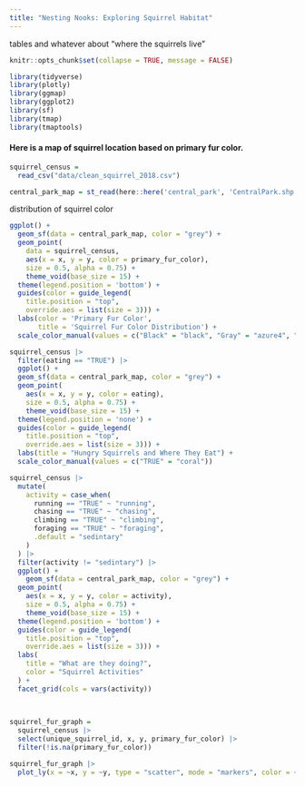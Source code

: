 ```yaml
---
title: "Nesting Nooks: Exploring Squirrel Habitat"
---
```

tables and whatever about "where the squirrels live"

```r
knitr::opts_chunk$set(collapse = TRUE, message = FALSE)
```

```r
library(tidyverse)
library(plotly)
library(ggmap)
library(ggplot2)
library(sf)
library(tmap)
library(tmaptools)
```

#### Here is a map of squirrel location based on primary fur color. 

```r
squirrel_census = 
  read_csv("data/clean_squirrel_2018.csv")
```

```r
central_park_map = st_read(here::here('central_park', 'CentralPark.shp'))
```

distribution of squirrel color
```r
ggplot() +
  geom_sf(data = central_park_map, color = "grey") +
  geom_point(
    data = squirrel_census,
    aes(x = x, y = y, color = primary_fur_color),
    size = 0.5, alpha = 0.75) +
    theme_void(base_size = 15) +
  theme(legend.position = 'bottom') +
  guides(color = guide_legend(
    title.position = "top",
    override.aes = list(size = 3))) +
  labs(color = 'Primary Fur Color',
       title = 'Squirrel Fur Color Distribution') +
  scale_color_manual(values = c("Black" = "black", "Gray" = "azure4", "Cinnamon" = "darkorange3")) 
```

```r
squirrel_census |> 
  filter(eating == "TRUE") |> 
  ggplot() +
  geom_sf(data = central_park_map, color = "grey") +
  geom_point(
    aes(x = x, y = y, color = eating),
    size = 0.5, alpha = 0.75) +
    theme_void(base_size = 15) +
  theme(legend.position = 'none') +
  guides(color = guide_legend(
    title.position = "top",
    override.aes = list(size = 3))) +
  labs(title = "Hungry Squirrels and Where They Eat") +
  scale_color_manual(values = c("TRUE" = "coral"))
```


```r
squirrel_census |> 
  mutate(
    activity = case_when(
      running == "TRUE" ~ "running",
      chasing == "TRUE" ~ "chasing",
      climbing == "TRUE" ~ "climbing",
      foraging == "TRUE" ~ "foraging",
      .default = "sedintary"
    )
  ) |> 
  filter(activity != "sedintary") |> 
  ggplot() +
    geom_sf(data = central_park_map, color = "grey") +
  geom_point(
    aes(x = x, y = y, color = activity),
    size = 0.5, alpha = 0.75) +
    theme_void(base_size = 15) +
  theme(legend.position = 'bottom') +
  guides(color = guide_legend(
    title.position = "top",
    override.aes = list(size = 3))) +
  labs(
    title = "What are they doing?",
    color = "Squirrel Activities"
  ) +
  facet_grid(cols = vars(activity))
  
  
```


```r
squirrel_fur_graph =
  squirrel_census |> 
  select(unique_squirrel_id, x, y, primary_fur_color) |>
  filter(!is.na(primary_fur_color))

squirrel_fur_graph |> 
  plot_ly(x = ~x, y = ~y, type = "scatter", mode = "markers", color = ~primary_fur_color)
```
